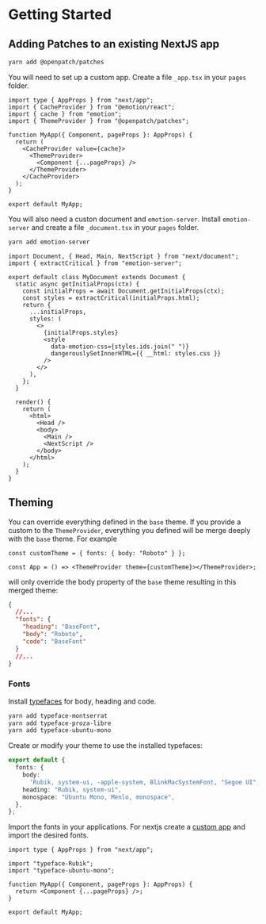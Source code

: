 
<Meta title="Introduction/Getting Started" />

# Getting Started

## Adding Patches to an existing NextJS app

```bash
yarn add @openpatch/patches
```

You will need to set up a custom app. Create a file `_app.tsx` in your `pages` folder.

```tsx
import type { AppProps } from "next/app";
import { CacheProvider } from "@emotion/react";
import { cache } from "emotion";
import { ThemeProvider } from "@openpatch/patches";

function MyApp({ Component, pageProps }: AppProps) {
  return (
    <CacheProvider value={cache}>
      <ThemeProvider>
        <Component {...pageProps} />
      </ThemeProvider>
    </CacheProvider>
  );
}

export default MyApp;
```

You will also need a custon document and `emotion-server`. Install `emotion-server` and create a file `_document.tsx` in your `pages` folder.

```bash
yarn add emotion-server
```

```tsx
import Document, { Head, Main, NextScript } from "next/document";
import { extractCritical } from "emotion-server";

export default class MyDocument extends Document {
  static async getInitialProps(ctx) {
    const initialProps = await Document.getInitialProps(ctx);
    const styles = extractCritical(initialProps.html);
    return {
      ...initialProps,
      styles: (
        <>
          {initialProps.styles}
          <style
            data-emotion-css={styles.ids.join(" ")}
            dangerouslySetInnerHTML={{ __html: styles.css }}
          />
        </>
      ),
    };
  }

  render() {
    return (
      <html>
        <Head />
        <body>
          <Main />
          <NextScript />
        </body>
      </html>
    );
  }
}
```

## Theming

You can override everything defined in the `base` theme. If you provide a custom to the `ThemeProvider`, everything you defined will be merge deeply with the `base` theme. For example

```tsx
const customTheme = { fonts: { body: "Roboto" } };

const App = () => <ThemeProvider theme={customTheme}></ThemeProvider>;
```

will only override the body property of the `base` theme resulting in this merged theme:

```json
{
  //...
  "fonts": {
    "heading": "BaseFont",
    "body": "Roboto",
    "code": "BaseFont"
  }
  //...
}
```

### Fonts

Install [typefaces](https://github.com/KyleAMathews/typefaces) for body, heading and code.

```bash
yarn add typeface-montserrat
yarn add typeface-proza-libre
yarn add typeface-ubuntu-mono
```

Create or modify your theme to use the installed typefaces:

```ts
export default {
  fonts: {
    body:
      'Rubik, system-ui, -apple-system, BlinkMacSystemFont, "Segoe UI", Roboto, "Helvetica Neue", sans-serif',
    heading: "Rubik, system-ui",
    monospace: "Ubuntu Mono, Menlo, monospace",
  },
};
```

Import the fonts in your applications. For nextjs create a [custom app](https://nextjs.org/docs/advanced-features/custom-app) and import the desired fonts.

```tsx
import type { AppProps } from "next/app";

import "typeface-Rubik";
import "typeface-ubuntu-mono";

function MyApp({ Component, pageProps }: AppProps) {
  return <Component {...pageProps} />;
}

export default MyApp;
```
